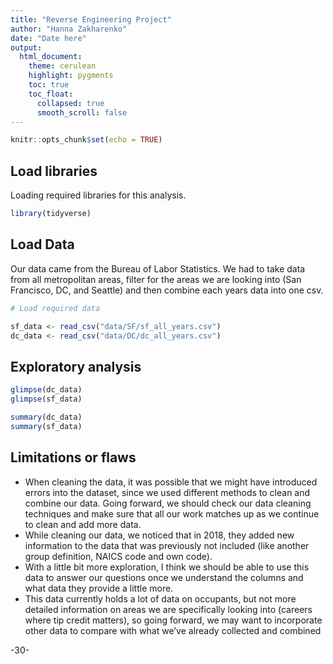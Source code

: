```yaml
---
title: "Reverse Engineering Project"
author: "Hanna Zakharenko"
date: "Date here"
output:
  html_document:
    theme: cerulean
    highlight: pygments
    toc: true
    toc_float:
      collapsed: true
      smooth_scroll: false
---
```


```r
knitr::opts_chunk$set(echo = TRUE)
```

## Load libraries

Loading required libraries for this analysis.

```r
library(tidyverse)
```

## Load Data

Our data came from the Bureau of Labor Statistics. We had to take data from all metropolitan areas, filter for the areas we are looking into (San Francisco, DC, and Seattle) and then combine each years data into one csv. 

```r
# Load required data

sf_data <- read_csv("data/SF/sf_all_years.csv")
dc_data <- read_csv("data/DC/dc_all_years.csv")
```

## Exploratory analysis
```r
glimpse(dc_data)
glimpse(sf_data)
```
```r
summary(dc_data)
summary(sf_data)
```

## Limitations or flaws
- When cleaning the data, it was possible that we might have introduced errors into the dataset, since we used different methods to clean and combine our data. Going forward, we should check our data cleaning techniques and make sure that all our work matches up as we continue to clean and add more data.
- While cleaning our data, we noticed that in 2018, they added new information to the data that was previously not included (like another group definition, NAICS code and own code).
- With a little bit more exploration, I think we should be able to use this data to answer our questions once we understand the columns and what data they provide a little more. 
- This data currently holds a lot of data on occupants, but not more detailed information on areas we are specifically looking into (careers where tip credit matters), so going forward, we may want to incorporate other data to compare with what we've already collected and combined



-30-